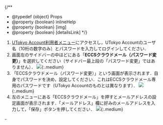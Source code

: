 
{/**
  * @typedef {object} Props
  * @property {boolean} inlineHelp
  * @property {boolean} [img]
  * @property {boolean} [detailsLink]
  */}

1. [UTokyo Account利用者メニュー](https://utacm.adm.u-tokyo.ac.jp/webmtn/LoginServlet)にアクセスし，UTokyo Accountのユーザ名（10桁の数字のみ）とパスワードを入力してログインしてください．
1. 画面左のサイドバーの中ほどにある「**ECCSクラウドメール（パスワード変更）**」を選択してください（サイドバー最上段の「パスワード変更」ではありません）．
    <If cond={props.img}>
      ![](/google/select-google-not-utac.png){:.medium}
    </If>
1. 「ECCSクラウドメール（パスワード変更）」という画面が表示されます．自身でパスワードを決め，設定してください．これはECCSクラウドメール専用のパスワードです（UTokyo Accountのものとは異なります）．
    <If cond={props.img}>
      ![](/google/change-password.png){:.medium}
    </If>
    <If cond={props.inlineHelp}>
      <ConfigureHelpInvalidPassword type="details" />
    </If>
1. 左のメニューにある「ECCSクラウドメール」を押すとメールアドレスの設定画面が表示されます．「メールアドレス」欄に好みのメールアドレスを入力して，「保存」ボタンを押してください．
    <If cond={props.img}>
      ![](/google/change-localpart.png){:.medium}
    </If>

<If cond={!props.inlineHelp}>
  <Help lang="ja" support>
    - <ConfigureHelpInvalidPassword type="oneline" />
  </Help>
</If>
